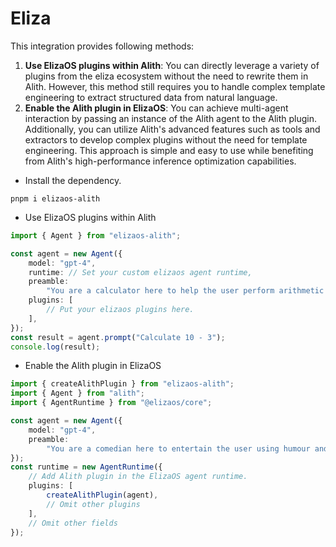 # Eliza

This integration provides following methods:

1. **Use ElizaOS plugins within Alith**: You can directly leverage a variety of plugins from the eliza ecosystem without the need to rewrite them in Alith. However, this method still requires you to handle complex template engineering to extract structured data from natural language.
2. **Enable the Alith plugin in ElizaOS**: You can achieve multi-agent interaction by passing an instance of the Alith agent to the Alith plugin. Additionally, you can utilize Alith's advanced features such as tools and extractors to develop complex plugins without the need for template engineering. This approach is simple and easy to use while benefiting from Alith's high-performance inference optimization capabilities.

- Install the dependency.

```shell
pnpm i elizaos-alith
```

- Use ElizaOS plugins within Alith

```typescript
import { Agent } from "elizaos-alith";

const agent = new Agent({
	model: "gpt-4",
	runtime: // Set your custom elizaos agent runtime,
	preamble:
		"You are a calculator here to help the user perform arithmetic operations. Use the tools provided to answer the user question.",
	plugins: [
		// Put your elizaos plugins here.
	],
});
const result = agent.prompt("Calculate 10 - 3");
console.log(result);
```

- Enable the Alith plugin in ElizaOS

```typescript
import { createAlithPlugin } from "elizaos-alith";
import { Agent } from "alith";
import { AgentRuntime } from "@elizaos/core";

const agent = new Agent({
	model: "gpt-4",
	preamble:
		"You are a comedian here to entertain the user using humour and jokes.",
});
const runtime = new AgentRuntime({
	// Add Alith plugin in the ElizaOS agent runtime.
	plugins: [
		createAlithPlugin(agent),
		// Omit other plugins
	],
	// Omit other fields
});
```
